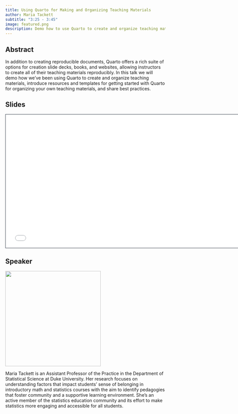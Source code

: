 ```yaml
---
title: Using Quarto for Making and Organizing Teaching Materials
author: Maria Tackett
subtitle: "3:25 - 3:45"
image: featured.png
description: Demo how to use Quarto to create and organize teaching materials, introduce resources and templates for getting started with Quarto for organizing your own teaching materials, and share best practices.
---
```


## Abstract

In addition to creating reproducible documents, Quarto offers a rich suite of options for creation slide decks, books, and websites, allowing instructors to create all of their teaching materials reproducibly. In this talk we will demo how we've been using Quarto to create and organize teaching materials, introduce resources and templates for getting started with Quarto for organizing your own teaching materials, and share best practices.

## Slides

```{=html}
<iframe class="slide-deck" src="/talks/5-teaching-materials/quarto-teaching-materials.html" height="420" width="747" style="border: 1px solid #2e3846;"></iframe>
```
## Speaker

![](maria-tackett-photo.png){fig-alt="A photo of Maria Tackett" fig-align="right" width="300"}

Maria Tackett is an Assistant Professor of the Practice in the Department of Statistical Science at Duke University. Her research focuses on understanding factors that impact students' sense of belonging in introductory math and statistics courses with the aim to identify pedagogies that foster community and a supportive learning environment. She's an active member of the statistics education community and its effort to make statistics more engaging and accessible for all students.
